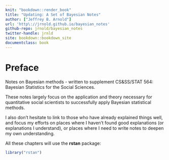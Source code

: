 ```yaml
---
knit: "bookdown::render_book"
title: "Updating: A Set of Bayesian Notes"
author: ["Jeffrey B. Arnold"]
url: 'http\://jrnold.github.io/bayesian_notes'
github-repo: jrnold/bayesian_notes
twitter-handle: jrnld
site: bookdown::bookdown_site
documentclass: book
---
```


# Preface {-}

Notes on Bayesian methods - written to supplement CS&SS/STAT 564: Bayesian Statistics for the Social Sciences.

These notes largely focus on the application and theory necessary for quantitative social scientists to successfully apply Bayesian statistical methods.

I also don't hesitate to link to those who have already explained things well, and focus my efforts on places where I haven't found good explanations (or explanations I understand), or places where I need to write notes to deepen my own understanding.

All these chapters will use the **rstan** package:
```r
library("rstan")
```


